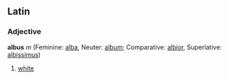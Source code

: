 ==Latin==
===Adjective===
'''albus''' ''m'' (Feminine: [[alba]], Neuter: [[album]]; Comparative: [[albior]], Superlative: [[albissimus]])

#[[white]]